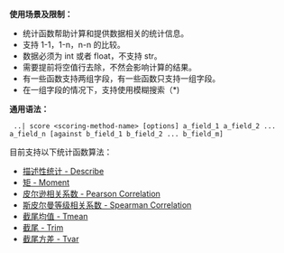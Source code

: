 **使用场景及限制：**

- 统计函数帮助计算和提供数据相关的统计信息。
- 支持 1-1，1-n，n-n 的比较。
- 数据必须为 int 或者 float，不支持 str。
- 需要提前将空值行去除，不然会影响计算的结果。
- 有一些函数支持两组字段，有一些函数只支持一组字段。
- 在一组字段的情况下，支持使用模糊搜索（\*)

**通用语法：**

```
 ..| score <scoring-method-name> [options] a_field_1 a_field_2 ... a_field_n [against b_field_1 b_field_2 ... b_field_m]

```

目前支持以下统计函数算法：

- [描述性统计 - Describe](/express/manual/11094/descriptive-statistics-the-describe)
- [矩 - Moment](/express/manual/11095/moment-a-moment)
- [皮尔逊相关系数 - Pearson Correlation](/express/manual/11096/pearson-correlation-coefficient-pearson-correlation)
- [斯皮尔曼等级相关系数 - Spearman Correlation](/express/manual/11097/spearman-rank-correlation-coefficient-to-spearman-correlation)
- [截尾均值 - Tmean](/express/manual/11098/average-truncated-tmean)
- [截尾 - Trim](/express/manual/11099/the-cut-off-trim)
- [截尾方差 - Tvar](/express/manual/11100/tvar-truncated-variance)
